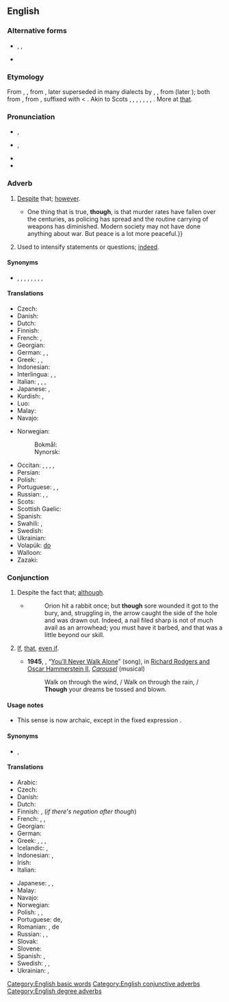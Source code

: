==English==

===Alternative forms===
* {{l|en|tho}}, {{l|en|tho’}}, {{l|en|thô}}
* {{l|en|thot}} {{qualifier|Scottish, obsolete}}

===Etymology===
From {{etyl|enm|en}} {{m|enm|thaugh}}, {{m|enm|thagh|}}, from {{etyl|ang|en}} {{m|ang|þēah||though, although, even if, that, however, nevertheless, yet, still; whether}}, later superseded in many dialects by {{etyl|enm|en}} {{m|enm|though}}, {{m|enm|thogh}}, from {{etyl|non|en}} {{m|non|*þóh}} (later {{m|non|þó}}); both from {{etyl|gem-pro|en}} {{m|gem-pro|*þauh||though}}, from {{etyl|ine-pro|en}} {{m|ine-pro|*to-}}, suffixed with {{etyl|gem-pro|en}} {{m|gem-pro|*-hw}} &lt; {{etyl|ine-pro|en}} {{m|ine-pro|*-kʷe||and}}. Akin to Scots {{m|sco|thoch||though}}, {{cog|stq|dach||though}}, {{cog|fy|dôch}}, {{m|fy|dochs||though}}, {{cog|nl|doch||though}}, {{cog|de|doch||though}}, {{cog|sv|dock||however, still}}, {{cog|is|þó||though}}. More at [[that]].

===Pronunciation===
* {{a|UK}} {{enPR|''th''ō}}, {{IPA|/ðəʊ/|lang=en}}
* {{a|US}} {{enPR|''th''ō}},{{IPA|/ðoʊ/|lang=en}}
* {{audio|en-us-though.ogg|Audio (US)|lang=en}}
* {{rhymes|əʊ|lang=en}}

===Adverb===
{{en-adv|-}}

# {{lb|en|conjunctive}} [[despite|Despite]] that; [[however]].
#: {{ux|en|I will do it, '''though'''.}}
#* {{quote-magazine|date=2013-07-20|volume=408|issue=8845|magazine={{w|The Economist}}
|title=[http://www.economist.com/news/science-and-technology/http://www.economist.com/news/science-and-technology/21581980-latest-research-suggests-humans-are-not-warriors-their-genes-after-all-old Old soldiers?]
|passage=Whether modern, industrial man is less or more warlike than his hunter-gatherer ancestors is impossible to determine.{{...}}One thing that is true, '''though''', is that murder rates have fallen over the centuries, as policing has spread and the routine carrying of weapons has diminished. Modern society may not have done anything about war. But peace is a lot more peaceful.}}
# {{lb|en|degree}} Used to intensify statements or questions; [[indeed]].
#: {{ux|en|"Man, it's hot in here." — "Isn't it, '''though'''?"}}

====Synonyms====
* {{sense|despite that}} {{l|en|all the same}}, {{l|en|anyhow}}, {{l|en|anyway}}, {{l|en|even so}}, {{l|en|in any case}}, {{l|en|nevertheless}}, {{l|en|nonetheless}}, {{l|en|still}}, {{l|en|yet}}

====Translations====
{{trans-top|however}}
* Czech: {{t+|cs|nicméně}}
* Danish: {{t+|da|dog}}
* Dutch: {{t+|nl|echter}}
* Finnish: {{t+|fi|kuitenkin}}
* French: {{t+|fr|néanmoins}}, {{t+|fr|cependant}}
* Georgian: {{t|ka|მაინც}}
* German: {{t+|de|trotzdem}}, {{t+|de|doch}}, {{t+|de|allerdings}}
* Greek: {{t+|el|εν τούτοις}}, {{t|el|παρά ταύτα}}, {{t+|el|ωστόσο}}
* Indonesian: {{t|id|bagaimanapun juga}}
* Interlingua: {{t|ia|benque}}, {{t+|ia|malgrado}}, {{t|ia|non obstante}}
* Italian: {{t+|it|comunque}}, {{t+|it|nonostante}}, {{t|it|in ogni caso}}, {{t|it|ad ogni modo}}
* Japanese: {{t+|ja|にもかかわらず|tr=nimokakawarazu}}, {{t+|ja|それでも|tr=soredemo}}
* Kurdish: {{t+|ku|dîsa jî|sc=ku-Arab}}, {{t+|ku|her wiha|sc=ku-Arab}}
* Luo: {{t|luo|kata kamano}}
* Malay: {{t|ms|walau bagaimana}}
* Navajo: {{t|nv|ndi}}
{{trans-mid}}
* Norwegian:
*: Bokmål: {{t+|nb|dog}}
*: Nynorsk: {{t+|nn|do}}
* Occitan: {{t+|oc|pasmens}}, {{t|oc|ni per tot}}, {{t|oc|ça que la}}, {{t+|oc|pr'aquò}}, {{t+|oc|pr'aquò}}
* Persian: {{t+|fa|گرچه|tr=garče|sc=fa-Arab}}
* Polish: {{t+|pl|jednak}}
* Portuguese: {{t|pt|[[no]] [[entanto]]}}, {{t+|pt|não obstante}}, {{t+|pt|contudo}}
* Russian: {{t+|ru|те́м не ме́нее}}, {{t+|ru|одна́ко}}, {{t+|ru|всё-таки}}
* Scots: {{t|sco|tho}}
* Scottish Gaelic: {{t|gd|ge-tà}}
* Spanish: {{t+|es|no obstante}}
* Swahili: {{t|sw|ijapokuwa}}, {{t|sw|hata hivyo}}
* Swedish: {{t+|sv|dock}}
* Ukrainian: {{t|uk|тим не менш|tr=tym ne mensh|sc=Cyrl}}
* Volapük: [[do#Volapük|do]]
* Walloon: {{t+|wa|portant}}
* Zazaki: {{t|zza|bo zi}}
{{trans-bottom}}

===Conjunction===
{{en-con}}

# Despite the fact that; [[although]].
#: {{ux|en|'''Though''' it’s risky, it’s worth taking the chance.}}
#* {{RQ:RJfrs AmtrPqr|II|071}}
#*: Orion hit a rabbit once; but '''though''' sore wounded it got to the bury, and, struggling in, the arrow caught the side of the hole and was drawn out. Indeed, a nail filed sharp is not of much avail as an arrowhead; you must have it barbed, and that was a little beyond our skill.
# {{lb|en|archaic}} [[if|If]], [[that]], [[even if]].
#: {{ux|en|We shall be not sorry '''though''' the man die tonight.}}
#* '''1945''', {{w|Oscar Hammerstein II}}, “[[w:You'll Never Walk Alone (song)|You’ll Never Walk Alone]]” (song), in [[w:Rodgers and Hammerstein|Richard Rodgers and Oscar Hammerstein II]], ''[[w:Carousel (musical)|Carousel]]'' (musical)
#*: Walk on through the wind, / Walk on through the rain, / '''Though''' your dreams be tossed and blown.

====Usage notes====
* {{sense|if}} This sense is now archaic, except in the fixed expression {{m|en|as though}}.

====Synonyms====
* {{sense|although}} {{l|en|although}}, {{l|en|even though}}

====Translations====
{{trans-top|although}}
* Arabic: {{t|ar|رَغْم أَنّ}}
* Czech: {{t+|cs|ačkoli}}
* Danish: {{t+|da|dog}}
* Dutch: {{t+|nl|hoewel}}
* Finnish: {{t+|fi|vaikka}}, (''if there's negation after though'') {{t|fi|vaikkakaan}}
* French: {{t+|fr|malgré}}, {{t+|fr|bien que}}, {{t+|fr|cependant}}
* Georgian: {{t|ka|მიუხედავად იმისა, რომ}}
* German: {{t+|de|obwohl}}
* Greek: {{t|el|έστω και αν}}, {{t+|el|αν και}}, {{t+|el|μολονότι}}, {{t+|el|καίτοι}}
* Icelandic: {{t+|is|þó}}, {{t+|is|þótt}}
* Indonesian: {{t+|id|walau}}, {{t+|id|meski}}
* Irish: {{t|ga|cé go}}
* Italian: {{t|it|[[anche]] [[se]]}}
{{trans-mid}}
* Japanese: {{t+|ja|だが|tr=daga}}, {{t|ja|だけれども|tr=dakeredomo}}, {{t|ja|だけど|tr=dakeredo}}{{qualifier|colloquial}}
* Malay: {{t|ms|walau}}
* Navajo: {{t|nv|ndi}}
* Norwegian: {{t+|no|selv om}}
* Polish: {{t+|pl|choć}}, {{t+|pl|chociaż}}, {{t+|pl|aczkolwiek}}
* Portuguese: {{t+|pt|apesar}} de, {{t+|pt|embora}}
* Romanian: {{t|ro|desi}}, de {{t+|ro|parca}}
* Russian: {{t+|ru|хотя́}}, {{t+|ru|хоть и}}, {{t|ru|несмотря́ на то́, что}}
* Slovak: {{t|sk|hoci}}
* Slovene: {{t+|sl|čeprav}}
* Spanish: {{t+|es|sin embargo}}, {{t|es|a pesar de}}
* Swedish: {{t|sv|även om}}, {{t+|sv|fast}}, {{t+|sv|fastän}}
* Ukrainian: {{t|uk|хоча́}}, {{t|uk|незважа́ючи на те, що}}
{{trans-bottom}}

[[Category:English basic words]]
[[Category:English conjunctive adverbs]]
[[Category:English degree adverbs]]